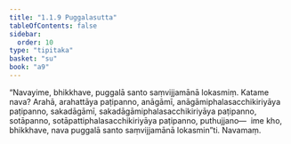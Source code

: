 ```yaml
---
title: "1.1.9 Puggalasutta"
tableOfContents: false
sidebar:
  order: 10
type: "tipitaka"
basket: "su"
book: "a9"
---
```



<DynamicBreadcrumb />

<Division number="9" book="a9">

<Paragraph number="80" book="a9">
“Navayime, bhikkhave, puggalā santo saṃvijjamānā lokasmiṃ. Katame nava? Arahā, arahattāya paṭipanno, anāgāmī, anāgāmiphalasacchikiriyāya paṭipanno, sakadāgāmī, sakadāgāmiphalasacchikiriyāya paṭipanno, sotāpanno, sotāpattiphalasacchikiriyāya paṭipanno, puthujjano—  ime kho, bhikkhave, nava puggalā santo saṃvijjamānā lokasmin”ti.

</Paragraph>
</Division>

<Paragraph number="81" type="center" book="a9">
Navamaṃ.
</Paragraph>